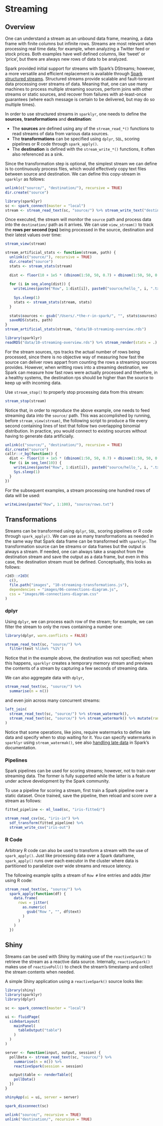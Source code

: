 # Streaming {#streaming}

## Overview

One can understand a stream as an unbound data frame, meaning, a data frame with finite columns but infinite rows. Streams are most relevant when processing real time data; for example, when analyzing a Twitter feed or stock prices. Both examples have well defined columns, like 'tweet' or 'price', but there are always new rows of data to be analyzed.

Spark provided initial support for streams with Spark's DStreams; however, a more versatile and efficient replacement is available through [Spark structured streams](https://spark.apache.org/docs/latest/structured-streaming-programming-guide.html). Structured streams provide scalable and fault-torerant data processing over streams of data. Meaning that, one can use many machines to process multiple streaming sources, perform joins with other streams or static sources, and recover from failures with at-least-once guarantees (where each message is certain to be delivered, but may do so multiple times).

In order to use structured streams in `sparklyr`, one needs to define the **sources**, **transformations** and **destination**:

* The **sources** are defined using any of the `stream_read_*()` functions to read streams of data from various data sources.
* The **transformations** can be specified using `dplyr`, `SQL`, scoring pipelines or R code through `spark_apply()`.
* The **destination** is defined with the `stream_write_*()` functions, it often also referenced as a sink.

Since the transformation step is optional, the simplest stream we can define is to continuously process files, which would effectively copy text files between source and destination. We can define this copy-stream in `sparklyr` as follows:

```r
unlink(c("source/", "destination/"), recursive = TRUE)
dir.create("source")
```
```r
library(sparklyr)
sc <- spark_connect(master = "local")
stream <- stream_read_text(sc, "source/") %>% stream_write_text("destination/")
```

Once executed, the stream will monitor the `source` path and process data into the `destination/` path as it arrives. We can use `view_stream()` to track the **rows per second (rps)** being processed in the source, destination and their latest values over time:
```r
stream_view(stream)
```
```r
stream_artificial_stats <- function(stream, path) {
  unlink(c("source/"), recursive = TRUE)
  dir.create("source")
  stats <- stream_stats(stream)
  
  dist <- floor(10 + 1e5 * (dbinom(1:50, 50, 0.7) + dbinom(1:50, 50, 0.3)))
  
  for (i in seq_along(dist)) {
    writeLines(paste("Row", 1:dist[i]), paste0("source/hello_", i, ".txt"))
   
    Sys.sleep(1)
    stats <- stream_stats(stream, stats)
  }
  
  stats$sources <- gsub("/Users/.*the-r-in-spark/", "", stats$sources)
  saveRDS(stats, path)
}
stream_artificial_stats(stream, "data/10-streaming-overview.rds")
```
```r
library(sparklyr)
readRDS("data/10-streaming-overview.rds") %>% stream_render(stats = .)
```

For the stream sources, rps tracks the actual number of rows being processed, since there is no objective way of measuring how fast the source can deliver rows appart from counting the rows a streaming sources provides. However, when writting rows into a streaming destination, we Spark can measure how fast rows were actually processed and therefore, in a healthy systems, the destination rps should be higher than the source to keep up with incoming data.

Use `stream_stop()` to properly stop processing data from this stream:

```r
stream_stop(stream)
```

Notice that, in order to reproduce the above example, one needs to feed streaming data into the `source/` path. This was accomplished by running, before `stream_view(stream)`, the following script to produce a file every second containing lines of text that follow two overlapping binomial distribution. In practice, you would connect to existing sources without having to generate data artificially.

```r
unlink(c("source/", "destination/"), recursive = TRUE)
dir.create("source")
callr::r_bg(function() {
  dist <- floor(10 + 1e5 * (dbinom(1:50, 50, 0.7) + dbinom(1:50, 50, 0.3)))
  for (i in seq_len(10)) {
    writeLines(paste("Row", 1:dist[i]), paste0("source/hello_", i, ".txt"))
    Sys.sleep(1)
  }
})
```

For the subsequent examples, a stream processing one hundred rows of data will be used:

```r
writeLines(paste("Row", 1:100), "source/rows.txt")
```

## Transformations

Streams can be transformed using `dplyr`, `SQL`, scoring pipelines or R code through `spark_apply()`. We can use as many transformations as needed in the same way that Spark data frame can be transformed with `sparklyr`. The transformation source can be streams or data frames but the output is always a stream. If needed, one can always take a snapshot from the destination stream and save the output as a data frame, but even in this case, the destination stream must be defined. Conceptually, this looks as follows:

```r
r2d3::r2d3(
  c(),
  file.path("images", "10-streaming-transformations.js"),
  dependencies = "images/06-connections-diagram.js",
  css = "images/06-connections-diagram.css"
)
```

### dplyr {#streams-dplyr}

Using `dplyr`, we can process each row of the stream; for example, we can filter the stream to only the rows containing a number one:

```r
library(dplyr, warn.conflicts = FALSE)

stream_read_text(sc, "source/") %>%
  filter(text %like% "%1%")
```

Notice that in the example above, the destination was not specified; when this happens, `sparklyr` creates a temporary memory stream and previews the contents of a stream by capturing a few seconds of streaming data.

We can also aggregate data with `dplyr`,

```r
stream_read_text(sc, "source/") %>%
  summarise(n = n())
```

and even join across many concurrent streams:

```r
left_join(
  stream_read_text(sc, "source/") %>% stream_watermark(),
  stream_read_text(sc, "source/") %>% stream_watermark() %>% mutate(random = rand()),
)
```

Notice that some operations, like joins, require watermarks to define late data and specify when to stop waiting for it. You can specify watermarks in `sparklyr` using `stream_watermak()`, see also [handling late data](https://spark.apache.org/docs/latest/structured-streaming-programming-guide.html#handling-late-data-and-watermarking) in Spark's documentation.

### Pipelines {#streams-pipelines}

Spark pipelines can be used for scoring streams; however, not to train over streaming data. The former is fully supperted while the latter is a feature under acteve development by the Spark community.

To use a pipeline for scoring a stream, first train a Spark pipeline over a static dataset. Once trained, save the pipeline, then reload and score over a stream as follows:

```r
fitted_pipeline <- ml_load(sc, "iris-fitted/")

stream_read_csv(sc, "iris-in") %>%
  sdf_transform(fitted_pipeline) %>%
  stream_write_csv("iris-out")
```

### R Code {#streams-r}

Arbitrary R code can also be used to transform a stream with the use of `spark_apply()`. Just like processing data over a Spark dataframe, `spark_apply()` runs over each executor in the cluster where data is partitioned to parallelize over wide streams and resuce latency.

The following example splits a stream of `Row #` line entries and adds jitter using R code:

```r
stream_read_text(sc, "source/") %>%
  spark_apply(function(df) {
    data.frame(
      rows = jitter(
        as.numeric(
          gsub("Row ", "", df$text)
        )
      )
    )
  })
```

## Shiny

Streams can be used with Shiny by making use of the `reactiveSpark()` to retrieve the stream as a reactive data source. Internally, `reactiveSpark()` makes use of `reactivePoll()` to check the stream's timestamp and collect the stream contents when needed.

A simple Shiny application using a `reactiveSpark()` source looks like:

```r
library(shiny)
library(sparklyr)
library(dplyr)

sc <- spark_connect(master = "local")

ui <- fluidPage(
  sidebarLayout(
    mainPanel(
      tableOutput("table")
    )
  )
)

server <- function(input, output, session) {
  pollData <- stream_read_text(sc, "source/") %>%
    summarise(n = n()) %>%
    reactiveSpark(session = session)

  output$table <- renderTable({
    pollData()
  })
}

shinyApp(ui = ui, server = server)
```

```r
spark_disconnect(sc)

unlink("source/", recursive = TRUE)
unlink("destination/", recursive = TRUE)
```



